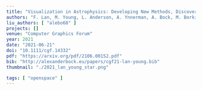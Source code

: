 ---
title: "Visualization in Astrophysics: Developing New Methods, Discovering Our Universe, and Educating the Earth"
authors: "F. Lan, M. Young, L. Anderson, A. Ynnerman, A. Bock, M. Borkin, A. Forbes, J. Kollmeier, B. Wang"
liu_authors: [ "alebo68" ]
projects: []
venue: "Computer Graphics Forum"
year: 2021
date: "2021-06-21"
doi: "10.1111/cgf.14332"
pdf: "https://arxiv.org/pdf/2106.00152.pdf"
bib: "http://alexanderbock.eu/papers/cgf21-lan-young.bib"
thumbnail: "./2021_lan_young_star.png"

tags: [ "openspace" ]
---
